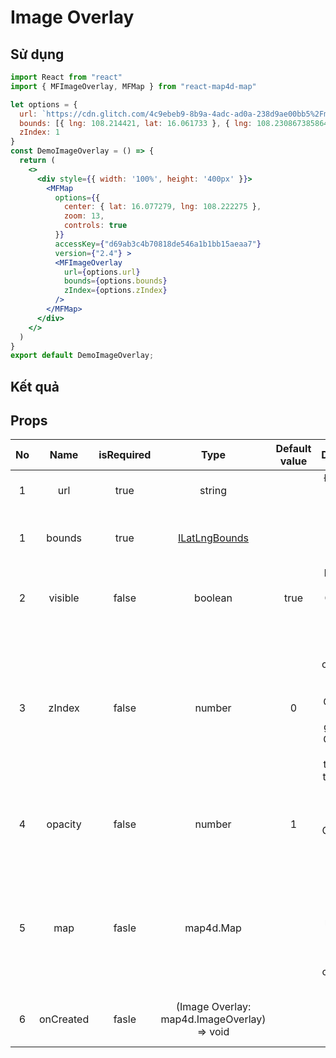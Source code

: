 # Image Overlay

## Sử dụng

```jsx filename="demo.js" copy
import React from "react"
import { MFImageOverlay, MFMap } from "react-map4d-map"

let options = {
  url: `https://cdn.glitch.com/4c9ebeb9-8b9a-4adc-ad0a-238d9ae00bb5%2Fmdn_logo-only_color.svg?1535749917189`,
  bounds: [{ lng: 108.214421, lat: 16.061733 }, { lng: 108.23086738586424, lat: 16.075630202564316 }] as any,
  zIndex: 1
}
const DemoImageOverlay = () => {
  return (
    <>
      <div style={{ width: '100%', height: '400px' }}>
        <MFMap
          options={{
            center: { lat: 16.077279, lng: 108.222275 },
            zoom: 13,
            controls: true
          }}
          accessKey={"d69ab3c4b70818de546a1b1bb15aeaa7"}
          version={"2.4"} >
          <MFImageOverlay
            url={options.url}
            bounds={options.bounds}
            zIndex={options.zIndex}
          />
        </MFMap>
      </div>
    </>
  )
}
export default DemoImageOverlay;
```

## Kết quả


<DemoImageOverLay />

## Props

| No  |   Name    | isRequired |                    Type                     | Default value |                                                      Description                                                      |
| :-: | :-------: | :--------: | :-----------------------------------------: | :-----------: | :-------------------------------------------------------------------------------------------------------------------: |
|  1  |    url    |    true    |                   string                    |               |                                                Đường dẫn url của image                                                |
|  1  |  bounds   |    true    |                [ILatLngBounds](https://docs.map4d.vn/map4d-map/web/v2.4/#/reference/coordinates?id=ilatlngbounds)                |               |                                            Vùng hiển thị của Image Overlay                                            |
|  2  |  visible  |   false    |                   boolean                   |     true      |                                    Nếu là true thì Image Overlay sẽ được hiển thị                                     |
|  3  |  zIndex   |   false    |                   number                    |       0       | Chỉ định thứ tự chồng nhau giữa các Image Overlay với nhau hoặc giữa Image Overlay với các đối tượng khác trên bản đồ |
|  4  |  opacity  |   false    |                   number                    |       1       |                                Độ trong suốt của Image Overlay. Có giá trị từ 0 đến 1                                 |
|  5  |    map    |   fasle    |                  map4d.Map                  |               |             Hiển thị Image Overlay ở map nào, nếu không có sẽ hiển thị ở map gần nhất chứa Image Overlay              |
|  6  | onCreated |   fasle    | (Image Overlay: map4d.ImageOverlay) => void |               |                                            Event sau khi tạo Image Overlay                                            |
